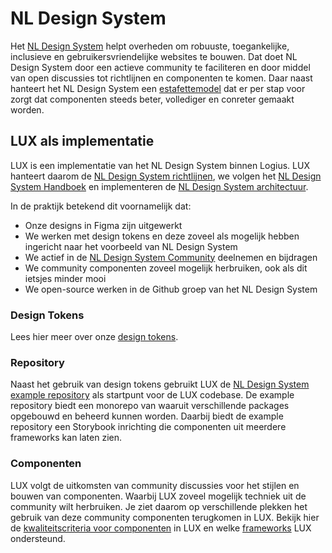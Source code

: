 
<Meta title="LUX/NL Design System" />

[nlds]: https://www.nldesignsystem.nl/
[nlds-community]: https://www.nldesignsystem.nl/community
[nlds-estafette]: https://www.nldesignsystem.nl/handboek/estafettemodel
[design-tokens]: /docs/design-tokens-design-tokens
[nlds-example]: https://github.com/nl-design-system/example
[frameworks]: /docs/lux-architectuur-frameworks-support--docs
[kwaliteit-componenten]: /docs/lux-architectuur-kwaliteitseisen-componenten--docs

# NL Design System

Het [NL Design System][nlds] helpt overheden om robuuste, toegankelijke, inclusieve en gebruikersvriendelijke websites te bouwen. Dat doet NL Design System door een actieve community te faciliteren en door middel van open discussies tot richtlijnen en componenten te komen.
Daar naast hanteert het NL Design System een [estafettemodel][nlds-estafette] dat er per stap voor zorgt dat componenten steeds beter, vollediger en conreter gemaakt worden.

## LUX als implementatie

LUX is een implementatie van het NL Design System binnen Logius. LUX hanteert daarom de [NL Design System richtlijnen](https://www.nldesignsystem.nl/richtlijnen), we volgen het [NL Design System Handboek](https://www.nldesignsystem.nl/handboek/introductie/) en implementeren de [NL Design System architectuur](https://www.nldesignsystem.nl/handboek/developer/architectuur).

In de praktijk betekend dit voornamelijk dat:

- Onze designs in Figma zijn uitgewerkt
- We werken met design tokens en deze zoveel als mogelijk hebben ingericht naar het voorbeeld van NL Design System
- We actief in de [NL Design System Community][nlds-community] deelnemen en bijdragen
- We community componenten zoveel mogelijk herbruiken, ook als dit ietsjes minder mooi
- We open-source werken in de Github groep van het NL Design System

### Design Tokens

Lees hier meer over onze [design tokens][design-tokens].

### Repository

Naast het gebruik van design tokens gebruikt LUX de [NL Design System example repository][nlds-example] als startpunt voor de LUX codebase.
De example repository biedt een monorepo van waaruit verschillende packages opgebouwd en beheerd kunnen worden. Daarbij biedt de example repository een Storybook inrichting die componenten uit meerdere frameworks kan laten zien.

### Componenten

LUX volgt de uitkomsten van community discussies voor het stijlen en bouwen van componenten. Waarbij LUX zoveel mogelijk techniek uit de community wilt herbruiken. Je ziet daarom op verschillende plekken het gebruik van deze community componenten terugkomen in LUX.
Bekijk hier de [kwaliteitscriteria voor componenten][kwaliteit-componenten] in LUX en welke [frameworks][frameworks] LUX ondersteund.
